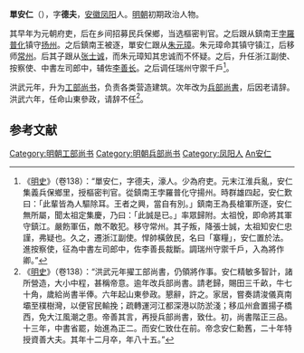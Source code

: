 '''單安仁'''（{{bd|1303年||1387年||catIdx=Shan單安仁}}），字'''德夫'''，[[安徽|安徽]][[凤阳|凤阳]]人。[[明朝|明朝]]初期政治人物。

其早年为元朝府吏，后在乡间招募民兵保鄉，当选樞密判官。之后跟从鎮南王[[孛羅普化|孛羅普化]]镇守[[扬州|扬州]]。之后鎮南王被逐，單安仁跟从[[朱元璋|朱元璋]]。朱元璋命其镇守镇江，后移师[[常州|常州]]。后其子跟从[[张士诚|张士诚]]，而朱元璋知其忠诚而不怀疑。之后，升任浙江副使、按察使、中書左司郎中，辅佐[[李善长|李善长]]。之后调任瑞州守禦千戶<ref>《[[明史|明史]]》（卷138）：“單安仁，字德夫，濠人。少為府吏。元末江淮兵亂，安仁集義兵保鄉里，授樞密判官。從鎮南王孛羅普化守揚州。時群雄四起，安仁歎曰：「此輩皆為人驅除耳。王者之興，當自有別。」鎮南王為長槍軍所逐，安仁無所屬，聞太祖定集慶，乃曰：「此誠是已。」率眾歸附。太祖悅，即命將其軍守鎮江。嚴飭軍伍，敵不敢犯。移守常州。其子叛，降張士誠，太祖知安仁忠謹，弗疑也。久之，遷浙江副使。悍帥橫斂民，名曰「寨糧」，安仁置於法。進按察使，征為中書左司郎中，佐李善長裁斷。調瑞州守禦千戶，入為將作卿。”</ref>。

洪武元年，升为[[工部尚书|工部尚书]]，负责各类营造建筑。次年改为[[兵部尚書|兵部尚書]]，后因老请辞。洪武六年，任命山東參政，请辞不任<ref>《[[明史|明史]]》（卷138）：“洪武元年擢工部尚書，仍領將作事。安仁精敏多智計，諸所營造，大小中程，甚稱帝意。逾年改兵部尚書。請老歸，賜田三千畝，牛七十角，歲給尚書半俸。六年起山東參政。懇辭，許之。家居，嘗奏請浚儀真南壩至樸樹灣，以便官民輸挽；疏轉運河江都深港以防淤淺；移瓜州倉置揚子橋西，免大江風潮之患。帝善其言，再授兵部尚書，致仕。初，尚書階正三品。十三年，中書省罷，始進為正二。而安仁致仕在前。帝念安仁勳舊，二十年特授資善大夫。其年十二月卒，年八十五。”</ref>。

==参考文献==
{{wikisource|明史/卷138}}
<div class="references-small">
<references />
</div>

{{明朝人物小作品}}
{{DEFAULTSORT:Shan單安仁}}
[[Category:明朝工部尚书|Category:明朝工部尚书]]
[[Category:明朝兵部尚书|Category:明朝兵部尚书]]
[[Category:凤阳人|Category:凤阳人]]
[[Category:单姓|An安仁]]